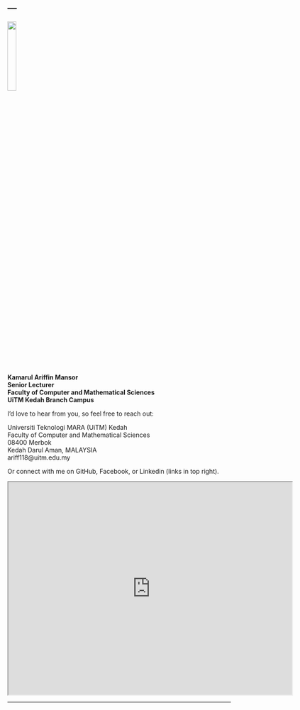 ---
---

<link rel="stylesheet" href="styles.css" type="text/css">

<img src="images/profile 3.png" style="width:20%; border:0px solid; margin-right: 18px" align="center">

**Kamarul Ariffin Mansor**  
**Senior Lecturer**  
**Faculty of Computer and Mathematical Sciences**  
**UiTM Kedah Branch Campus**  

I'd love to hear from you, so feel free to reach out:

Universiti Teknologi MARA (UiTM) Kedah<br>
Faculty of Computer and Mathematical Sciences<br>
08400 Merbok<br>
Kedah Darul Aman, MALAYSIA<br>
ariff118@uitm.edu.my<br>

Or connect with me on GitHub, Facebook, or Linkedin (links in top right).  

<iframe src="https://www.google.com/maps/d/u/1/embed?mid=19iGQE50IiFAYtJ_qk7f7xpvZTG5__zO6" width="640" height="480"></iframe>

***  
